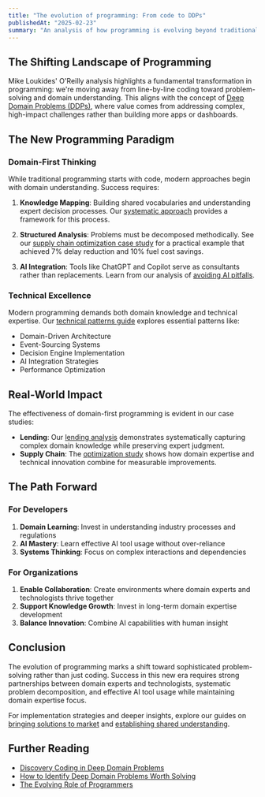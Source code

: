 ```yaml
---
title: "The evolution of programming: From code to DDPs"
publishedAt: "2025-02-23"
summary: "An analysis of how programming is evolving beyond traditional coding into solving Deep Domain Problems, incorporating AI tools while maintaining focus on domain expertise and systematic problem-solving."
---
```


## The Shifting Landscape of Programming

Mike Loukides' O'Reilly analysis highlights a fundamental transformation in programming: we're moving away from line-by-line coding toward problem-solving and domain understanding. This aligns with the concept of [Deep Domain Problems (DDPs)](/chapter/deep-domain-problems), where value comes from addressing complex, high-impact challenges rather than building more apps or dashboards.

## The New Programming Paradigm

### Domain-First Thinking

While traditional programming starts with code, modern approaches begin with domain understanding. Success requires:

1. **Knowledge Mapping**: Building shared vocabularies and understanding expert decision processes. Our [systematic approach](/chapter/how-to-break-down-a-deep-domain-problem) provides a framework for this process.

2. **Structured Analysis**: Problems must be decomposed methodically. See our [supply chain optimization case study](/chapter/case-study-breakdown-a-ddp) for a practical example that achieved 7% delay reduction and 10% fuel cost savings.

3. **AI Integration**: Tools like ChatGPT and Copilot serve as consultants rather than replacements. Learn from our analysis of [avoiding AI pitfalls](/chapter/coding-with-ai-and-sunk-cost-fallacy).

### Technical Excellence

Modern programming demands both domain knowledge and technical expertise. Our [technical patterns guide](/chapter/technical-patterns-for-solving-deep-domain-problems) explores essential patterns like:

- Domain-Driven Architecture
- Event-Sourcing Systems
- Decision Engine Implementation
- AI Integration Strategies
- Performance Optimization

## Real-World Impact

The effectiveness of domain-first programming is evident in our case studies:

- **Lending**: Our [lending analysis](/chapter/deep-domain-problems-in-lending-a-decision-making-case-study) demonstrates systematically capturing complex domain knowledge while preserving expert judgment.
- **Supply Chain**: The [optimization study](/chapter/case-study-breakdown-a-ddp) shows how domain expertise and technical innovation combine for measurable improvements.

## The Path Forward

### For Developers

1. **Domain Learning**: Invest in understanding industry processes and regulations
2. **AI Mastery**: Learn effective AI tool usage without over-reliance
3. **Systems Thinking**: Focus on complex interactions and dependencies

### For Organizations

1. **Enable Collaboration**: Create environments where domain experts and technologists thrive together
2. **Support Knowledge Growth**: Invest in long-term domain expertise development
3. **Balance Innovation**: Combine AI capabilities with human insight

## Conclusion

The evolution of programming marks a shift toward sophisticated problem-solving rather than just coding. Success in this new era requires strong partnerships between domain experts and technologists, systematic problem decomposition, and effective AI tool usage while maintaining domain expertise focus.

For implementation strategies and deeper insights, explore our guides on [bringing solutions to market](/chapter/how-to-take-ddps-solutions-to-market) and [establishing shared understanding](/chapter/ubiquitous-language-the-foundation-for-solving-deep-domain-problems).

## Further Reading

- [Discovery Coding in Deep Domain Problems](/chapter/discovery-coding-in-ddp)
- [How to Identify Deep Domain Problems Worth Solving](/chapter/how-to-identify-deep-domain-problems-worth-solving)
- [The Evolving Role of Programmers](/chapter/the-evolving-role-of-programmers-in-solving-deep-domain-problems)
